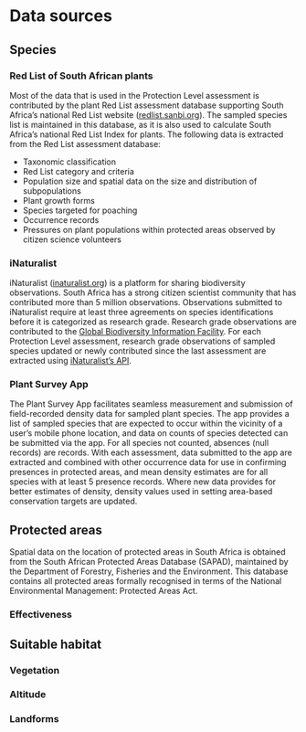 # Data sources {#sec-data}

## Species

### Red List of South African plants {.unnumbered}

Most of the data that is used in the Protection Level assessment is contributed by the plant Red List assessment database supporting South Africa's national Red List website ([redlist.sanbi.org](https://redlist.sanbi.org/)). The sampled species list is maintained in this database, as it is also used to calculate South Africa's national Red List Index for plants. The following data is extracted from the Red List assessment database:

-   Taxonomic classification
-   Red List category and criteria
-   Population size and spatial data on the size and distribution of subpopulations
-   Plant growth forms
-   Species targeted for poaching
-   Occurrence records
-   Pressures on plant populations within protected areas observed by citizen science volunteers

### iNaturalist {.unnumbered}

iNaturalist ([inaturalist.org](https://www.inaturalist.org/pages/about)) is a platform for sharing biodiversity observations. South Africa has a strong citizen scientist community that has contributed more than 5 million observations. Observations submitted to iNaturalist require at least three agreements on species identifications before it is categorized as research grade. Research grade observations are contributed to the [Global Biodiversity Information Facility](https://www.gbif.org/). For each Protection Level assessment, research grade observations of sampled species updated or newly contributed since the last assessment are extracted using [iNaturalist's API](https://api.inaturalist.org/v1/docs/).

### Plant Survey App {.unnumbered}

The Plant Survey App facilitates seamless measurement and submission of field-recorded density data for sampled plant species. The app provides a list of sampled species that are expected to occur within the vicinity of a user's mobile phone location, and data on counts of species detected can be submitted via the app. For all species not counted, absences (null records) are records. With each assessment, data submitted to the app are extracted and combined with other occurrence data for use in confirming presences in protected areas, and mean density estimates are for all species with at least 5 presence records. Where new data provides for better estimates of density, density values used in setting area-based conservation targets are updated.

## Protected areas

Spatial data on the location of protected areas in South Africa is obtained from the South African Protected Areas Database (SAPAD), maintained by the Department of Forestry, Fisheries and the Environment. This database contains all protected areas formally recognised in terms of the National Environmental Management: Protected Areas Act.

### Effectiveness {.unnumbered}

## Suitable habitat

### Vegetation {.unnumbered}

### Altitude {.unnumbered}

### Landforms {.unnumbered}
